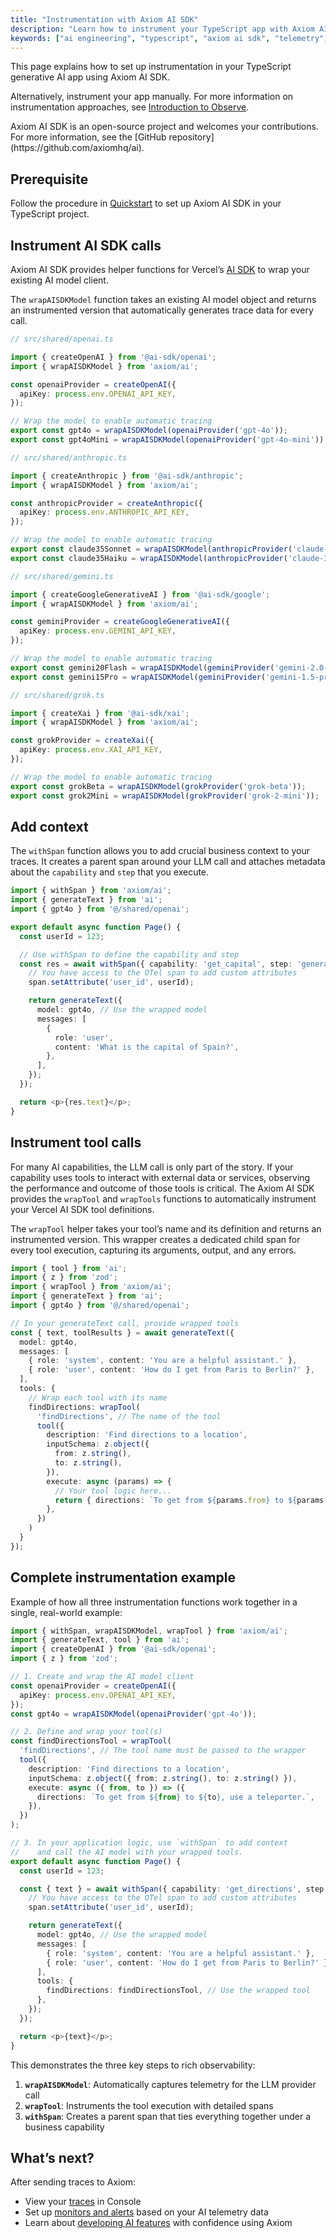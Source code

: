 ```yaml
---
title: "Instrumentation with Axiom AI SDK"
description: "Learn how to instrument your TypeScript app with Axiom AI SDK for AI telemetry capture."
keywords: ["ai engineering", "typescript", "axiom ai sdk", "telemetry", "withspan", "opentelemetry"]
---
```



This page explains how to set up instrumentation in your TypeScript generative AI app using Axiom AI SDK.

Alternatively, instrument your app manually. For more information on instrumentation approaches, see [Introduction to Observe](/ai-engineering/observe).

<Info>
Axiom AI SDK is an open-source project and welcomes your contributions. For more information, see the [GitHub repository](https://github.com/axiomhq/ai).
</Info>

## Prerequisite

Follow the procedure in [Quickstart](/ai-engineering/quickstart) to set up Axiom AI SDK in your TypeScript project.

## Instrument AI SDK calls

Axiom AI SDK provides helper functions for Vercel’s [AI SDK](https://ai-sdk.dev/docs) to wrap your existing AI model client.

The `wrapAISDKModel` function takes an existing AI model object and returns an instrumented version that automatically generates trace data for every call.

<CodeGroup>

```typescript OpenAI
// src/shared/openai.ts

import { createOpenAI } from '@ai-sdk/openai';
import { wrapAISDKModel } from 'axiom/ai';

const openaiProvider = createOpenAI({
  apiKey: process.env.OPENAI_API_KEY,
});

// Wrap the model to enable automatic tracing
export const gpt4o = wrapAISDKModel(openaiProvider('gpt-4o'));
export const gpt4oMini = wrapAISDKModel(openaiProvider('gpt-4o-mini'));
```

```typescript Anthropic
// src/shared/anthropic.ts

import { createAnthropic } from '@ai-sdk/anthropic';
import { wrapAISDKModel } from 'axiom/ai';

const anthropicProvider = createAnthropic({
  apiKey: process.env.ANTHROPIC_API_KEY,
});

// Wrap the model to enable automatic tracing
export const claude35Sonnet = wrapAISDKModel(anthropicProvider('claude-3-5-sonnet-20241022'));
export const claude35Haiku = wrapAISDKModel(anthropicProvider('claude-3-5-haiku-20241022'));
```

```typescript Google Gemini
// src/shared/gemini.ts

import { createGoogleGenerativeAI } from '@ai-sdk/google';
import { wrapAISDKModel } from 'axiom/ai';

const geminiProvider = createGoogleGenerativeAI({
  apiKey: process.env.GEMINI_API_KEY,
});

// Wrap the model to enable automatic tracing
export const gemini20Flash = wrapAISDKModel(geminiProvider('gemini-2.0-flash-exp'));
export const gemini15Pro = wrapAISDKModel(geminiProvider('gemini-1.5-pro'));
```

```typescript Grok
// src/shared/grok.ts

import { createXai } from '@ai-sdk/xai';
import { wrapAISDKModel } from 'axiom/ai';

const grokProvider = createXai({
  apiKey: process.env.XAI_API_KEY,
});

// Wrap the model to enable automatic tracing
export const grokBeta = wrapAISDKModel(grokProvider('grok-beta'));
export const grok2Mini = wrapAISDKModel(grokProvider('grok-2-mini'));
```

</CodeGroup>

## Add context

The `withSpan` function allows you to add crucial business context to your traces. It creates a parent span around your LLM call and attaches metadata about the `capability` and `step` that you execute.

```typescript /src/app/page.tsx
import { withSpan } from 'axiom/ai';
import { generateText } from 'ai';
import { gpt4o } from '@/shared/openai';

export default async function Page() {
  const userId = 123;

  // Use withSpan to define the capability and step
  const res = await withSpan({ capability: 'get_capital', step: 'generate_answer' }, (span) => {
    // You have access to the OTel span to add custom attributes
    span.setAttribute('user_id', userId);

    return generateText({
      model: gpt4o, // Use the wrapped model
      messages: [
        {
          role: 'user',
          content: 'What is the capital of Spain?',
        },
      ],
    });
  });

  return <p>{res.text}</p>;
}
```

## Instrument tool calls

For many AI capabilities, the LLM call is only part of the story. If your capability uses tools to interact with external data or services, observing the performance and outcome of those tools is critical. The Axiom AI SDK provides the `wrapTool` and `wrapTools` functions to automatically instrument your Vercel AI SDK tool definitions.

The `wrapTool` helper takes your tool’s name and its definition and returns an instrumented version. This wrapper creates a dedicated child span for every tool execution, capturing its arguments, output, and any errors.

```typescript /src/app/generate-text/page.tsx
import { tool } from 'ai';
import { z } from 'zod';
import { wrapTool } from 'axiom/ai';
import { generateText } from 'ai';
import { gpt4o } from '@/shared/openai';

// In your generateText call, provide wrapped tools
const { text, toolResults } = await generateText({
  model: gpt4o,
  messages: [
    { role: 'system', content: 'You are a helpful assistant.' },
    { role: 'user', content: 'How do I get from Paris to Berlin?' },
  ],
  tools: {
    // Wrap each tool with its name
    findDirections: wrapTool(
      'findDirections', // The name of the tool
      tool({
        description: 'Find directions to a location',
        inputSchema: z.object({
          from: z.string(),
          to: z.string(),
        }),
        execute: async (params) => {
          // Your tool logic here...
          return { directions: `To get from ${params.from} to ${params.to}, use a teleporter.` };
        },
      })
    )
  }
});
```

## Complete instrumentation example

Example of how all three instrumentation functions work together in a single, real-world example:

```typescript /src/app/page.tsx expandable
import { withSpan, wrapAISDKModel, wrapTool } from 'axiom/ai';
import { generateText, tool } from 'ai';
import { createOpenAI } from '@ai-sdk/openai';
import { z } from 'zod';

// 1. Create and wrap the AI model client
const openaiProvider = createOpenAI({
  apiKey: process.env.OPENAI_API_KEY,
});
const gpt4o = wrapAISDKModel(openaiProvider('gpt-4o'));

// 2. Define and wrap your tool(s)
const findDirectionsTool = wrapTool(
  'findDirections', // The tool name must be passed to the wrapper
  tool({
    description: 'Find directions to a location',
    inputSchema: z.object({ from: z.string(), to: z.string() }),
    execute: async ({ from, to }) => ({
      directions: `To get from ${from} to ${to}, use a teleporter.`,
    }),
  })
);

// 3. In your application logic, use `withSpan` to add context
//    and call the AI model with your wrapped tools.
export default async function Page() {
  const userId = 123;

  const { text } = await withSpan({ capability: 'get_directions', step: 'generate_ai_response' }, async (span) => {
    // You have access to the OTel span to add custom attributes
    span.setAttribute('user_id', userId);

    return generateText({
      model: gpt4o, // Use the wrapped model
      messages: [
        { role: 'system', content: 'You are a helpful assistant.' },
        { role: 'user', content: 'How do I get from Paris to Berlin?' },
      ],
      tools: {
        findDirections: findDirectionsTool, // Use the wrapped tool
      },
    });
  });

  return <p>{text}</p>;
}
```

This demonstrates the three key steps to rich observability:

1. **`wrapAISDKModel`**: Automatically captures telemetry for the LLM provider call
1. **`wrapTool`**: Instruments the tool execution with detailed spans
1. **`withSpan`**: Creates a parent span that ties everything together under a business capability

## What’s next?

After sending traces to Axiom:

- View your [traces](/query-data/traces) in Console
- Set up [monitors and alerts](/monitor-data/monitors) based on your AI telemetry data
- Learn about [developing AI features](/ai-engineering/create) with confidence using Axiom
